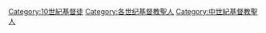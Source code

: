 {{Portal|基督教|歷史|人物}}
{{cat pair|9世紀基督教聖人|11世紀基督教聖人}}

[[Category:10世紀基督徒|Category:10世紀基督徒]]
[[Category:各世纪基督教聖人|Category:各世纪基督教聖人]]
[[Category:中世紀基督教聖人|Category:中世紀基督教聖人]]